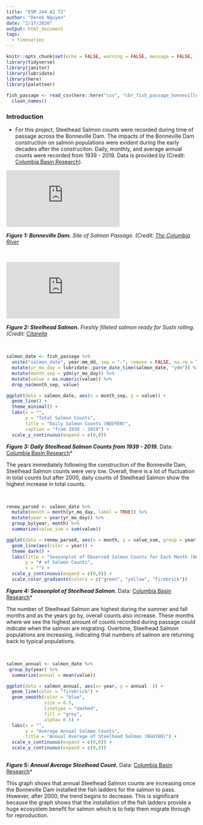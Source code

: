 ```yaml
---
title: "ESM 244 A2 T2"
author: "Derek Nguyen"
date: "2/17/2020"
output: html_document
tags:
  - timeseries
---
```


```r
knitr::opts_chunk$set(echo = FALSE, warning = FALSE, message = FALSE, fig.align= 'center')
library(tidyverse)
library(janitor)
library(lubridate)
library(here)
library(paletteer)


```


```r
fish_passage <- read_csv(here::here("csv", "cbr_fish_passage_bonneville_allyrs_steelhead.csv")) %>% 
  clean_names() 
```

### Introduction 
- For this project, Steelhead Salmon counts were recorded during time of passage across the Bonneville Dam. The impacts of the Bonneville Dam construction on salmon populations were evident during the early decades after the construciton. Daily, monthly, and average annual counts were recorded from 1939 - 2019. Data is provided by (Credit: [Columbia Basin Research](http://www.cbr.washington.edu/dart/query/adult_graph_text)). 




![](http://columbiariverimages.com/Regions/Places/bonneville_dam.html)

***Figure 1: Bonneville Dam.*** *Site of Salmon Passage. (Credit: [The Columbia River](http://columbiariverimages.com/Regions/Places/bonneville_dam.html)*



<br>

![](https://www.citarella.com/wild-steelhead-salmon.html)

***Figure 2: Steelhead Salmon.*** *Freshly filleted salmon ready for Sushi rolling. (Credit: [Citarella](citarella.com/wild-steelhead-salmon.html)*

<br>


```r
salmon_date <- fish_passage %>% 
  unite("salmon_date", year:mm_dd, sep = "-", remove = FALSE, na.rm = TRUE) %>% 
  mutate(yr_mo_day = lubridate::parse_date_time(salmon_date, "ydm")) %>% 
  mutate(month_sep = ydm(yr_mo_day)) %>% 
  mutate(value = as.numeric(value)) %>% 
  drop_na(month_sep, value)

ggplot(data = salmon_date, aes(x = month_sep, y = value)) +
  geom_line() +
  theme_minimal() +
  labs(x = "",
       y = "Total Salmon Counts",
       title = "Daily Salmon Counts (NGUYEN)",
       caption = "from 1939 - 2019") +
  scale_y_continuous(expand = c(0,0)) 
```

***Figure 3: Daily Steelhead Salmon Counts from 1939 - 2019.*** Data: [Columbia Basin Research](
http://www.cbr.washington.edu/dart/query/adult_graph_text)*

The years immediately following the construction of the Bonneville Dam, Steelhead Salmon counts were very low. Overall, there is a lot of fluctuation in total counts but after 2000, daily counts of Steelhead Salmon show the highest increase in total counts.


<br>


```r

renew_parsed <- salmon_date %>% 
  mutate(month = month(yr_mo_day, label = TRUE)) %>% 
  mutate(year = year(yr_mo_day)) %>% 
  group_by(year, month) %>% 
  summarize(value_sum = sum(value))

```

```r
ggplot(data = renew_parsed, aes(x = month, y = value_sum, group = year)) +
  geom_line(aes(color = year)) +
  theme_dark() +
  labs(title = "Seasonplot of Observed Salmon Counts for Each Month (NGUYEN)",
       y = "# of Salmon Counts",
       x = "") +
  scale_y_continuous(expand = c(0,0)) +
  scale_color_gradientn(colors = c("green", "yellow", "firebrick"))

```

***Figure 4: Seasonplot of Steelhead Salmon.*** Data: [Columbia Basin Research](
http://www.cbr.washington.edu/dart/query/adult_graph_text)*

The number of Steelhead Salmon are highest during the summer and fall months and as the years go by, overall counts also increase. These months where we see the highest amount of counts recorded during passage could indicate when the salmon are migrating. Overtime, Steelhead Salmon populations are increasing, indicating that numbers of salmon are returning back to typical populations. 


<br>


```r
salmon_annual <- salmon_date %>% 
 group_by(year) %>%
  summarize(annual = mean(value))

ggplot(data = salmon_annual, aes(x= year, y = annual  )) +
  geom_line(color = "firebrick") +
  geom_smooth(color = "blue",
              size = 0.5,
              linetype = "dashed",
              fill = "grey",
              alpha= 0.5) +
  labs(x = "",
       y = "Average Annual Salmon Counts",
       title = "Annual Average of Steelhead Salmon (NGUYEN)") +
  scale_x_continuous(expand = c(0,0)) +
  scale_y_continuous(expand = c(0,0))
  
```

***Figure 5: Annual Average Steelhead Count.*** Data: [Columbia Basin Research](
http://www.cbr.washington.edu/dart/query/adult_graph_text)*

This graph shows that annual Steelhead Salmon counts are increasing once the Bonneville Dam installed the fish ladders for the salmon to pass. However, after 2000, the trend begins to decrease. This is significant because the graph shows that the installation of the fish ladders provide a huge ecosystem benefit for salmon which is to help them migrate through for reproduction. 







































